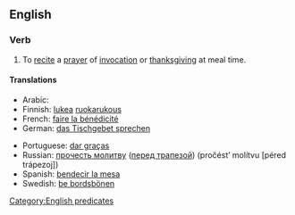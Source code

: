 ==English==
{{wikipedia|Grace (prayer)}}
{{rft}}
===Verb===
{{infl|en|verb|head=to [[say]] [[grace]]}}

#{{idiom}} To [[recite]] a [[prayer]] of [[invocation]] or [[thanksgiving]] at meal time.

====Translations====
{{trans-top|say a prayer of thanks}}
*Arabic: {{Arab|([[صلاة الشكر لله]]}} {{Arab|([[قبل]] [[أكل|الأكل]] [[بعد|وبعد]]}} {{IPAchar|(ʂállatu š-šúkri li-llāhi [qábla al-’ákli wa-báʕd])}}
*Finnish: [[lukea]] [[ruokarukous]]
*French: [[faire la bénédicité]]
*German: [[das Tischgebet sprechen]]
{{trans-mid}}
*Portuguese: [[dar graças]]
*Russian: [[прочесть молитву]] ([[трапеза|перед трапезой]]) (pročést’ molítvu [péred trápezoj])
*Spanish: [[bendecir la mesa]]
*Swedish: [[be bordsbönen]]
{{trans-bottom}}

[[Category:English predicates]]
